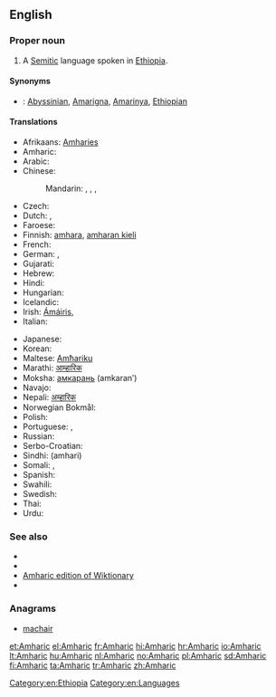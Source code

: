 ==English==

{{wikipedia}}

===Proper noun===
{{en-proper noun}}

# A [[Semitic]] language spoken in [[Ethiopia]].

====Synonyms====
* {{qualifier|language}}: [[Abyssinian]], [[Amarigna]], [[Amarinya]], [[Ethiopian]]

====Translations====
{{trans-top|language}}
* Afrikaans: [[Amharies]]
* Amharic: {{t-|am|አማርኛ|tr=’amarəñña|sc=Ethi}}
* Arabic: {{t-|ar|أمهرية|f|tr='amharíyya|sc=Arab}}
* Chinese:
*: Mandarin: {{t|cmn|阿姆哈拉語|sc=Hani}}, {{t|cmn|阿姆哈拉语|tr=Āmǔhālāyǔ|sc=Hani}}, {{t|cmn|阿比西尼亞官語|sc=Hani}}, {{t|cmn|阿比西尼亚官语|tr=Ābǐxīníyǎ guānyǔ|sc=Hani}}
* Czech: {{t-|cs|amharština|f}}
* Dutch: {{t+|nl|Amhaars|n}}, {{t+|nl|Amharisch|n}}
* Faroese: {{t-|fo|Amhariskt}}
* Finnish: [[amhara]], [[amharan kieli]]
* French: {{t+|fr|amharique|m}}
* German: {{t+|de|Amarinya|n}}, {{t+|de|Amharisch|n}}
* Gujarati: {{t-|gu|આમ્હારિક|sc=Gujr}}
* Hebrew: {{t+|he|אמהרית|f|tr=ama'harit|alt=אַמְהָרִית|sc=Hebr}}
* Hindi: {{t+|hi|आम्हारिक|tr=āmhārik|sc=Deva}}
* Hungarian: {{t+|hu|amhara}}
* Icelandic: {{t+|is|amharíska}}
* Irish: [[Ámáiris]], {{t|ga|Amáiris|f}}
* Italian: {{t+|it|amarico}}
{{trans-mid}}
* Japanese: {{t+|ja|アムハラ語|tr=amuhara-go|sc=Jpan}}
* Korean: {{t-|ko|암하라어|tr=amhara-eo|sc=Kore}}
* Maltese: [[Amħariku]]
* Marathi: [[आम्हारिक]]
* Moksha: [[амкарань]] (amkaranʹ)
* Navajo: {{tø|nv|Amhara Dineʼé bizaad}}
* Nepali: [[अम्हारिक]]
* Norwegian Bokmål: {{t-|no|amharisk}}
* Polish: {{t+|pl|amharski|m}}
* Portuguese: {{t+|pt|amárico}}, {{t-|pt|amharico}}
* Russian: {{t+|ru|амхарский|m|tr=amxárskij}}
* Serbo-Croatian: {{t-|sh|amharski}}
* Sindhi: {{sd-Arab|[[اَمهارِي]]}} (amhari)
* Somali: {{t-|so|Amxaari}}, {{t-|so|Axmaari}}
* Spanish: {{t+|es|amárico}}
* Swahili: {{t-|sw|Kiamhara}}
* Swedish: {{t+|sv|amhariska}}
* Thai: {{t-|th|ภาษาอัมฮาริค|tr=paasăa amhaarík|sc=Thai}}
* Urdu: {{t-|ur|امہاري|tr=amhari|sc=ur-Arab}}
{{trans-bottom}}

===See also===
{{interwiktionary|code=am}}

* {{langcat}}
* {{pedialite|Amharic language}}
* [[:am:|Amharic edition of Wiktionary]]
* {{ISO 639|link=Ethnologue|1code=am|code=amh}}

===Anagrams===
* [[machair#English|machair]]

[[Category:en:Ethiopia]]
[[Category:en:Languages]]

[[et:Amharic]]
[[el:Amharic]]
[[fr:Amharic]]
[[hi:Amharic]]
[[hr:Amharic]]
[[io:Amharic]]
[[lt:Amharic]]
[[hu:Amharic]]
[[nl:Amharic]]
[[no:Amharic]]
[[pl:Amharic]]
[[sd:Amharic]]
[[fi:Amharic]]
[[ta:Amharic]]
[[tr:Amharic]]
[[zh:Amharic]]